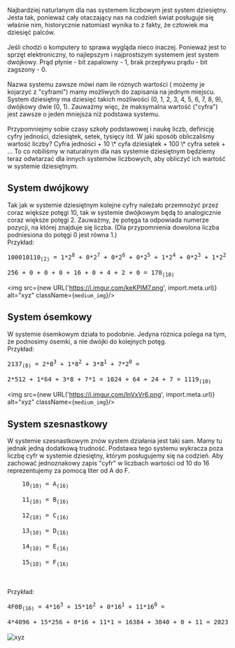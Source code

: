 
<br/>
Najbardziej naturlanym dla nas systemem liczbowym jest system dziesiętny. Jesta tak, ponieważ cały otaczający nas na codzień świat
posługuje się właśnie nim, historycznie natomiast wynika to z fakty, że człowiek ma dziesięć palców.
<br/><br/>
Jeśli chodzi o komputery to sprawa wygląda nieco inaczej. Ponieważ jest to sprzęt elektroniczny, to najlepszym i najprostszym systemem 
jest system dwójkowy. Prąd płynie - bit zapalowny - 1, brak przepływu prądu - bit zagszony - 0.
<br/><br/>
Nazwa systemu zawsze mówi nam ile róznych wartości ( możemy je kojarzyć z "cyframi") mamy możliwych do zapisania 
na jednym miejscu. System dziesiętny ma dziesięć takich możliwości (0, 1, 2, 3, 4, 5, 6, 7, 8, 9), dwójkowy dwie (0, 1). 
Zauważmy więc, że maksymalna wartość ("cyfra") jest zawsze o jeden mniejsza niż podstawa systemu.
<br/><br/>
Przypomniejmy sobie czasy szkoły podstawowej i naukę liczb, definicję cyfry jedności, dziesiątek, setek, tysięcy itd. W jaki sposób 
obliczaliśmy wartość liczby? Cyfra jedności + 10 \* cyfa dziesiątek + 100 \* cyfra setek + ... To co robiliśmy w naturalnym dla nas 
systemie dziesiętnym będziemy teraz odwtarzać dla innych systemów liczbowych, aby obliczyć ich wartość w systemie dziesiętnym.

## System dwójkowy
Tak jak w systemie dziesiętnym kolejne cyfry należało przemnożyć przez coraz większe potęgi 10, tak w systemie dwójkowym będą to 
analogicznie coraz większe potęgi 2. Zauważmy, że potęga ta odpowiada numerze pozycji, na której znajduje się liczba.
(Dla przypomnienia dowolona liczba podniesiona do potęgi 0 jest równa 1.)
<br/>
Przykład:
<pre>
100010110<sub>(2)</sub> = 1*2<sup>8</sup> + 0*2<sup>7</sup> + 0*2<sup>6</sup> + 0*2<sup>5</sup> + 1*2<sup>4</sup> + 0*2<sup>3</sup> + 1*2<sup>2</sup> + 1*2<sup>1</sup> + 0*2<sup>0</sup> = <br/>
256 + 0 + 0 + 0 + 16 + 0 + 4 + 2 + 0 = 178<sub>(10)</sub>
</pre>
<img src={new URL('https://i.imgur.com/keKPlM7.png', import.meta.url)} alt="xyz" className={`medium_img`}/>

## System ósemkowy
W systemie ósemkowym działa to podobnie. Jedyna różnica polega na tym, że podnosimy ósemki, a nie dwójki do kolejnych potęg.
<br/>
Przykład:
<pre>
2137<sub>(8)</sub> = 2*8<sup>3</sup> + 1*8<sup>2</sup> + 3*8<sup>1</sup> + 7*2<sup>0</sup> = <br/>
2*512 + 1*64 + 3*8 + 7*1 = 1024 + 64 + 24 + 7 = 1119<sub>(10)</sub>
</pre>
<img src={new URL('https://i.imgur.com/lnVxVr6.png', import.meta.url)} alt="xyz" className={`medium_img`}/>

## System szesnastkowy
W systemie szesnastkowym znów system działania jest taki sam. Mamy tu jednak jedną dodatkową trudność. Podstawa tego systemu wykracza poza liczbę 
cyfr w systemie dziesiętny, którym posługujemy się na codzień. Aby zachować jednoznakowy zapis "cyfr" w liczbach wartości od 10 do 16 reprezentujemy 
za pomocą liter od A do F. 
<pre>
    10<sub>(10)</sub> = A<sub>(16)</sub><br/>
    11<sub>(10)</sub> = B<sub>(16)</sub><br/>
    12<sub>(10)</sub> = C<sub>(16)</sub><br/>
    13<sub>(10)</sub> = D<sub>(16)</sub><br/>
    14<sub>(10)</sub> = E<sub>(16)</sub><br/>
    15<sub>(10)</sub> = F<sub>(16)</sub><br/>
</pre>

<br/>
Przykład:
<pre>
4F0B<sub>(16)</sub> = 4*16<sup>3</sup> + 15*16<sup>2</sup> + 0*16<sup>1</sup> + 11*16<sup>0</sup> = <br/>
4*4096 + 15*256 + 0*16 + 11*1 = 16384 + 3840 + 0 + 11 = 20235<sub>(10)</sub>
</pre>
<img src={new URL('https://i.imgur.com/g7rcjo5.png', import.meta.url)} alt="xyz" className={`medium_img`}/>